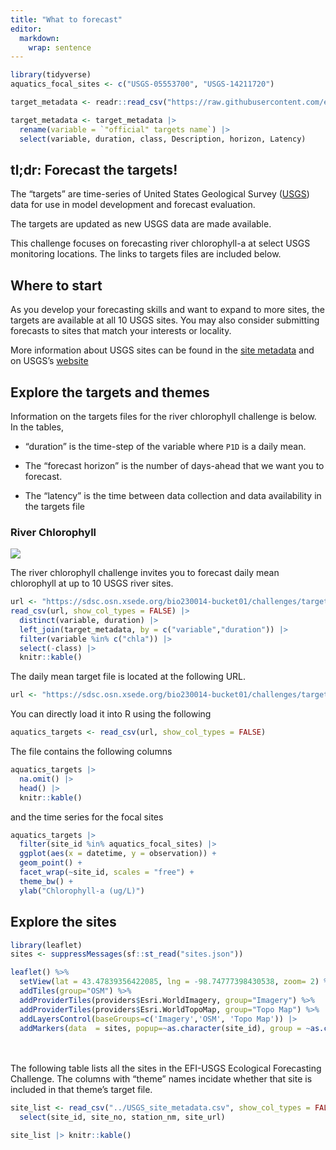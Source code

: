 ```yaml
---
title: "What to forecast"
editor: 
  markdown: 
    wrap: sentence
---
```


```r
library(tidyverse)
aquatics_focal_sites <- c("USGS-05553700", "USGS-14211720")
```

```r
target_metadata <- readr::read_csv("https://raw.githubusercontent.com/eco4cast/usgsrc4cast-ci/prod/targets/in/controlled_vocab_targets.csv")
```

```r
target_metadata <- target_metadata |> 
  rename(variable = `"official" targets name`) |> 
  select(variable, duration, class, Description, horizon, Latency)
```

## tl;dr: Forecast the targets!

The "targets" are time-series of United States Geological Survey ([USGS](https://www.usgs.gov/)) data for use in model development and forecast evaluation.

The targets are updated as new USGS data are made available.

This challenge focuses on forecasting river chlorophyll-a at select USGS monitoring locations. The links to targets files are included below.

## Where to start {#sec-starting-sites}

<!-- If are you are getting started, we recommend the following focal sites for each of the five "themes". -->
<!-- The first site in the list is the recommended starting site. -->

<!-- -   Aquatics: `r aquatics_focal_sites` -->

As you develop your forecasting skills and want to expand to more sites, the targets are available at all 10 USGS sites.
You may also consider submitting forecasts to sites that match your interests or locality. 

More information about USGS sites can be found in the [site metadata](https://radiantearth.github.io/stac-browser/#/external/raw.githubusercontent.com/eco4cast/usgs4cast-ci/main/catalog/sites/collection.json) and on USGS's [website](https://dashboard.waterdata.usgs.gov/app/nwd/en/)

## Explore the targets and themes {#sec-targets}

Information on the targets files for the river chlorophyll challenge is below.
In the tables,

-   "duration" is the time-step of the variable where `P1D` is a daily mean.

-   The "forecast horizon" is the number of days-ahead that we want you to forecast.

-   The "latency" is the time between data collection and data availability in the targets file


### River Chlorophyll

![](https://d9-wret.s3.us-west-2.amazonaws.com/assets/palladium/production/s3fs-public/media/images/Millstone-hab1.png)

The river chlorophyll challenge invites you to forecast daily mean chlorophyll at up to 10 USGS river sites.

```r
url <- "https://sdsc.osn.xsede.org/bio230014-bucket01/challenges/targets/project_id=usgsrc4cast/duration=P1D/river-chl-targets.csv.gz"
read_csv(url, show_col_types = FALSE) |> 
  distinct(variable, duration) |> 
  left_join(target_metadata, by = c("variable","duration")) |> 
  filter(variable %in% c("chla")) |> 
  select(-class) |> 
  knitr::kable()
```

The daily mean target file is located at the following URL.

```r
url <- "https://sdsc.osn.xsede.org/bio230014-bucket01/challenges/targets/project_id=usgsrc4cast/duration=P1D/river-chl-targets.csv.gz"
```

You can directly load it into R using the following

```r
aquatics_targets <- read_csv(url, show_col_types = FALSE)
```

The file contains the following columns

```r
aquatics_targets |> 
  na.omit() |> 
  head() |> 
  knitr::kable()
```

and the time series for the focal sites

```r
aquatics_targets |> 
  filter(site_id %in% aquatics_focal_sites) |> 
  ggplot(aes(x = datetime, y = observation)) +
  geom_point() +
  facet_wrap(~site_id, scales = "free") +
  theme_bw() + 
  ylab("Chlorophyll-a (ug/L)")
```


## Explore the sites

```r
library(leaflet)
sites <- suppressMessages(sf::st_read("sites.json"))
```

```r
leaflet() %>%
  setView(lat = 43.47839356422085, lng = -98.74777398430538, zoom= 2) %>%
  addTiles(group="OSM") %>%
  addProviderTiles(providers$Esri.WorldImagery, group="Imagery") %>%
  addProviderTiles(providers$Esri.WorldTopoMap, group="Topo Map") %>%
  addLayersControl(baseGroups=c('Imagery','OSM', 'Topo Map')) |> 
  addMarkers(data  = sites, popup=~as.character(site_id), group = ~as.character(Partner), clusterOptions = markerClusterOptions())
```

<br /> <br /> The following table lists all the sites in the EFI-USGS Ecological Forecasting Challenge.
The columns with "theme" names incidate whether that site is included in that theme's target file.

```r
site_list <- read_csv("../USGS_site_metadata.csv", show_col_types = FALSE) |> 
  select(site_id, site_no, station_nm, site_url) 
```

```r
site_list |> knitr::kable()
```
